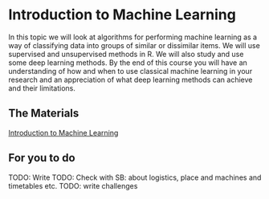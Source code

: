 # Introduction to Machine Learning

In this topic we will look at algorithms for performing machine learning as a way of classifying data into groups of similar or dissimilar items. We will use supervised and unsupervised methods in R. We will also study and use some deep learning methods. By the end of this course you will have an understanding of how and when to use classical machine learning in your research and an appreciation of what deep learning methods can achieve and their limitations.

## The Materials

[Introduction to Machine Learning](https://danmaclean.github.io/intro_to_ml/)

## For you to do

TODO: Write
TODO: Check with SB: about logistics, place and machines and timetables etc.
TODO:  write challenges